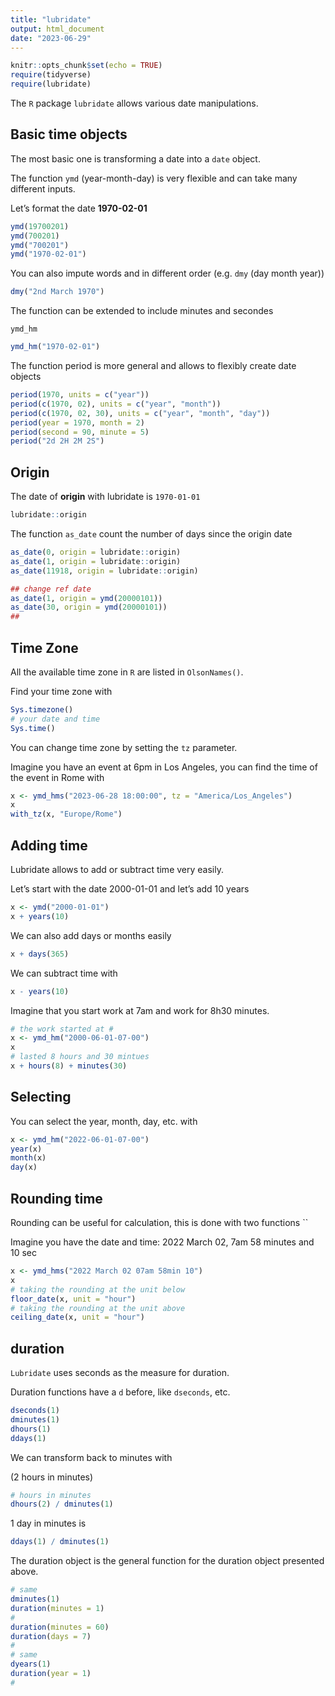 ```yaml
---
title: "lubridate"
output: html_document
date: "2023-06-29"
---
```


```r
knitr::opts_chunk$set(echo = TRUE)
require(tidyverse)
require(lubridate)
```

The `R` package `lubridate` allows various date manipulations.

## Basic time objects

The most basic one is transforming a date into a `date` object. 

The function `ymd` (year-month-day) is very flexible and can take many different inputs.

Let's format the date **1970-02-01**

```r
ymd(19700201)
ymd(700201)
ymd("700201")
ymd("1970-02-01")
```

You can also impute words and in different order (e.g. `dmy` (day month year))

```r
dmy("2nd March 1970")
```

The function can be extended to include minutes and secondes

`ymd_hm`

```r
ymd_hm("1970-02-01")
```

The function period is more general and allows to flexibly create date objects

```r
period(1970, units = c("year"))
period(c(1970, 02), units = c("year", "month"))
period(c(1970, 02, 30), units = c("year", "month", "day"))
period(year = 1970, month = 2)
period(second = 90, minute = 5)
period("2d 2H 2M 2S")
```

## Origin

The date of **origin** with lubridate is `1970-01-01`

```r
lubridate::origin
```

The function `as_date` count the number of days since the origin date

```r
as_date(0, origin = lubridate::origin)
as_date(1, origin = lubridate::origin)
as_date(11918, origin = lubridate::origin)
```


```r
## change ref date
as_date(1, origin = ymd(20000101))
as_date(30, origin = ymd(20000101))
##
```

## Time Zone

All the available time zone in `R` are listed in `OlsonNames()`. 

Find your time zone with

```r
Sys.timezone()
# your date and time
Sys.time()
```

You can change time zone by setting the `tz` parameter.

Imagine you have an event at 6pm in Los Angeles, you can find the time of the event in Rome with

```r
x <- ymd_hms("2023-06-28 18:00:00", tz = "America/Los_Angeles")
x
with_tz(x, "Europe/Rome")
```

## Adding time

Lubridate allows to add or subtract time very easily. 

Let's start with the date 2000-01-01 and let's add 10 years

```r
x <- ymd("2000-01-01")
x + years(10)
```

We can also add days or months easily

```r
x + days(365)
```
We can subtract time with

```r
x - years(10)
```

Imagine that you start work at 7am and work for 8h30 minutes. 

```r
# the work started at #
x <- ymd_hm("2000-06-01-07-00")
x
# lasted 8 hours and 30 mintues
x + hours(8) + minutes(30)
```

## Selecting

You can select the year, month, day, etc. with

```r
x <- ymd_hm("2022-06-01-07-00")
year(x)
month(x)
day(x)
```

## Rounding time

Rounding can be useful for calculation, this is done with two functions ``

Imagine you have the date and time: 2022 March 02, 7am 58 minutes and 10 sec

```r
x <- ymd_hms("2022 March 02 07am 58min 10")
x
# taking the rounding at the unit below
floor_date(x, unit = "hour")
# taking the rounding at the unit above
ceiling_date(x, unit = "hour")
```


## duration

`Lubridate` uses seconds as the measure for duration. 

Duration functions have a `d` before, like `dseconds`, etc.

```r
dseconds(1)
dminutes(1)
dhours(1)
ddays(1)
```
We can transform back to minutes with

(2 hours in minutes)

```r
# hours in minutes
dhours(2) / dminutes(1)
```

1 day in minutes is 

```r
ddays(1) / dminutes(1)
```

The duration object is the general function for the duration object presented above.

```r
# same
dminutes(1)
duration(minutes = 1)
#
duration(minutes = 60)
duration(days = 7)
#
# same
dyears(1)
duration(year = 1)
#
```

